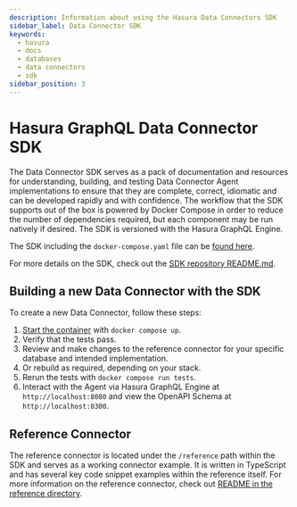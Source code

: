 ```yaml
---
description: Information about using the Hasura Data Connectors SDK
sidebar_label: Data Connector SDK
keywords:
  - hasura
  - docs
  - databases
  - data connectors
  - sdk
sidebar_position: 3
---
```


# Hasura GraphQL Data Connector SDK

The Data Connector SDK serves as a pack of documentation and resources for understanding, building, and testing Data
Connector Agent implementations to ensure that they are complete, correct, idiomatic and can be developed rapidly and
with confidence. The workflow that the SDK supports out of the box is powered by Docker Compose in order to reduce the
number of dependencies required, but each component may be run natively if desired. The SDK is versioned with the Hasura
GraphQL Engine.

The SDK including the `docker-compose.yaml` file can be
[found here](https://github.com/hasura/graphql-engine/tree/master/dc-agents/sdk).

For more details on the SDK, check out the
[SDK repository README.md](https://github.com/hasura/graphql-engine/blob/master/dc-agents/sdk/README.md).

## Building a new Data Connector with the SDK

To create a new Data Connector, follow these steps:

1. [Start the container](https://github.com/hasura/graphql-engine/blob/master/dc-agents/sdk/docker-compose.yaml) with
   `docker compose up`.
2. Verify that the tests pass.
3. Review and make changes to the reference connector for your specific database and intended implementation.
4. Or rebuild as required, depending on your stack.
5. Rerun the tests with `docker compose run tests`.
6. Interact with the Agent via Hasura GraphQL Engine at `http://localhost:8080` and view the OpenAPI Schema at
   `http://localhost:8300`.

## Reference Connector

The reference connector is located under the `/reference` path within the SDK and serves as a working connector example.
It is written in TypeScript and has several key code snippet examples within the reference itself. For more information
on the reference connector, check out
[README in the reference directory](https://github.com/hasura/graphql-engine/tree/master/dc-agents/reference).